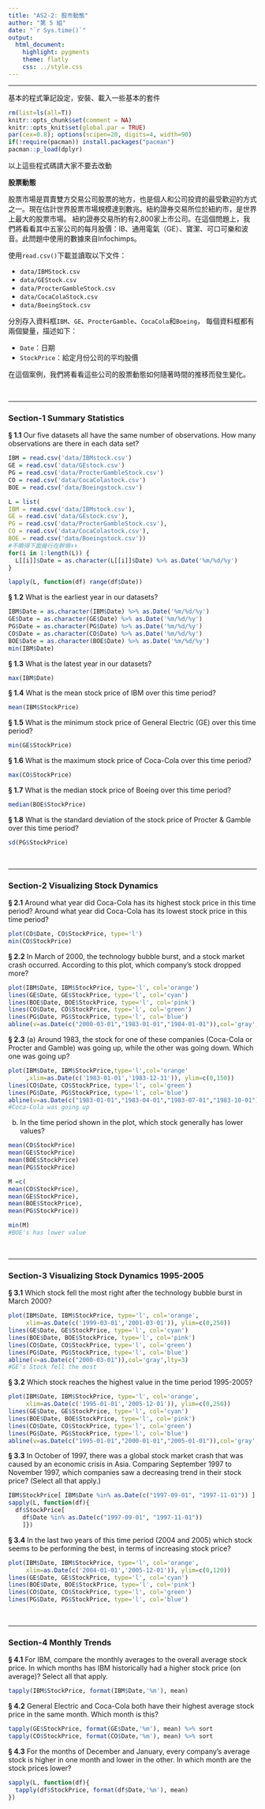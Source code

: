 ```yaml
---
title: "AS2-2: 股市動態"
author: "第 5 組"
date: "`r Sys.time()`"
output:
  html_document:
    highlight: pygments
    theme: flatly
    css: ../style.css
---
```


<hr>
基本的程式筆記設定，安裝、載入一些基本的套件
```r
rm(list=ls(all=T))
knitr::opts_chunk$set(comment = NA)
knitr::opts_knit$set(global.par = TRUE)
par(cex=0.8); options(scipen=20, digits=4, width=90)
if(!require(pacman)) install.packages("pacman")
pacman::p_load(dplyr)
```
以上這些程式碼請大家不要去改動<br>


**股票動態**

股票市場是買賣雙方交易公司股票的地方，也是個人和公司投資的最受歡迎的方式之一。現在估計世界股票市場規模達到數兆。紐約證券交易所位於紐約市，是世界上最大的股票市場。 紐約證券交易所約有2,800家上市公司。在這個問題上，我們將看看其中五家公司的每月股價：IB、通用電氣（GE）、寶潔、可口可樂和波音。此問題中使用的數據來自Infochimps。

使用`read.csv()`下載並讀取以下文件：

+ `data/IBMStock.csv`
+ `data/GEStock.csv`
+ `data/ProcterGambleStock.csv`
+ `data/CocaColaStock.csv`
+ `data/BoeingStock.csv` 

分別存入資料框`IBM`、`GE`、`ProcterGamble`、`CocaCola`和`Boeing`，
每個資料框都有兩個變量，描述如下：

+ `Date`：日期
+ `StockPrice`：給定月份公司的平均股價

在這個案例，我們將看看這些公司的股票動態如何隨著時間的推移而發生變化。

<br><hr>

###  Section-1 Summary Statistics

__§ 1.1__ Our five datasets all have the same number of observations. How many observations are there in each data set?
```r
IBM = read.csv('data/IBMstock.csv')
GE = read.csv('data/GEstock.csv')
PG = read.csv('data/ProcterGambleStock.csv')
CO = read.csv('data/CocaColastock.csv')
BOE = read.csv('data/Boeingstock.csv')

L = list(
IBM = read.csv('data/IBMstock.csv'),
GE = read.csv('data/GEstock.csv'),
PG = read.csv('data/ProcterGambleStock.csv'),
CO = read.csv('data/CocaColastock.csv'),
BOE = read.csv('data/Boeingstock.csv'))
#不曉得下面幾行在幹嘛⬇️⬇️
for(i in 1:length(L)) {
  L[[i]]$Date = as.character(L[[i]]$Date) %>% as.Date('%m/%d/%y')
}

lapply(L, function(df) range(df$Date))
```


__§ 1.2__ What is the earliest year in our datasets?
```r
IBM$Date = as.character(IBM$Date) %>% as.Date('%m/%d/%y')
GE$Date = as.character(GE$Date) %>% as.Date('%m/%d/%y')
PG$Date = as.character(PG$Date) %>% as.Date('%m/%d/%y')
CO$Date = as.character(CO$Date) %>% as.Date('%m/%d/%y')
BOE$Date = as.character(BOE$Date) %>% as.Date('%m/%d/%y')
min(IBM$Date)
```

__§ 1.3__ What is the latest year in our datasets?
```r
max(IBM$Date)
```

__§ 1.4__ What is the mean stock price of IBM over this time period?
```r
mean(IBM$StockPrice)
```

__§ 1.5__ What is the minimum stock price of General Electric (GE) over this time period?
```r
min(GE$StockPrice)
```

__§ 1.6__ What is the maximum stock price of Coca-Cola over this time period?
```r
max(CO$StockPrice)
```

__§ 1.7__ What is the median stock price of Boeing over this time period?
```r
median(BOE$StockPrice)
```

__§ 1.8__ What is the standard deviation of the stock price of Procter & Gamble over this time period?
```r
sd(PG$StockPrice)
```

<br><hr>

###  Section-2 Visualizing Stock Dynamics

__§ 2.1__ Around what year did Coca-Cola has its highest stock price in this time period? Around what year did Coca-Cola has its lowest stock price in this time period?
```r
plot(CO$Date, CO$StockPrice, type='l')
min(CO$StockPrice)
```


__§ 2.2__ In March of 2000, the technology bubble burst, and a stock market crash occurred. According to this plot, which company's stock dropped more?
```r
plot(IBM$Date, IBM$StockPrice, type='l', col='orange')
lines(GE$Date, GE$StockPrice, type='l', col='cyan')
lines(BOE$Date, BOE$StockPrice, type='l', col='pink')
lines(CO$Date, CO$StockPrice, type='l', col='green')
lines(PG$Date, PG$StockPrice, type='l', col='blue')
abline(v=as.Date(c("2000-03-01","1983-01-01","1984-01-01")),col='gray',lty=3)
```

__§ 2.3__ (a) Around 1983, the stock for one of these companies (Coca-Cola or Procter and Gamble) was going up, while the other was going down. Which one was going up? 
```r
plot(IBM$Date, IBM$StockPrice,type='l',col='orange'
     ,xlim=as.Date(c('1983-01-01','1983-12-31')), ylim=c(0,150))
lines(CO$Date, CO$StockPrice, type='l', col='green')
lines(PG$Date, PG$StockPrice, type='l', col='blue')
abline(v=as.Date(c("1983-01-01","1983-04-01","1983-07-01","1983-10-01")),col='gray',lty=3)
#Coca-Cola was going up
```

(b) In the time period shown in the plot, which stock generally has lower values?
```r
mean(CO$StockPrice)
mean(GE$StockPrice)
mean(BOE$StockPrice)
mean(PG$StockPrice)

M =c(
mean(CO$StockPrice),
mean(GE$StockPrice),
mean(BOE$StockPrice),
mean(PG$StockPrice))

min(M)
#BOE's has lower value
```


<br><hr>

###  Section-3 Visualizing Stock Dynamics 1995-2005

__§ 3.1__ Which stock fell the most right after the technology bubble burst in March 2000?
```r
plot(IBM$Date, IBM$StockPrice, type='l', col='orange', 
     xlim=as.Date(c('1999-03-01','2001-03-01')), ylim=c(0,250))
lines(GE$Date, GE$StockPrice, type='l', col='cyan')
lines(BOE$Date, BOE$StockPrice, type='l', col='pink')
lines(CO$Date, CO$StockPrice, type='l', col='green')
lines(PG$Date, PG$StockPrice, type='l', col='blue')
abline(v=as.Date(c("2000-03-01")),col='gray',lty=3)
#GE's Stock fell the most
```

__§ 3.2__ Which stock reaches the highest value in the time period 1995-2005?
```r
plot(IBM$Date, IBM$StockPrice, type='l', col='orange', 
     xlim=as.Date(c('1995-01-01','2005-12-01')), ylim=c(0,250))
lines(GE$Date, GE$StockPrice, type='l', col='cyan')
lines(BOE$Date, BOE$StockPrice, type='l', col='pink')
lines(CO$Date, CO$StockPrice, type='l', col='green')
lines(PG$Date, PG$StockPrice, type='l', col='blue')
abline(v=as.Date(c("1995-01-01","2000-01-01","2005-01-01")),col='gray',lty=3)
```

__§ 3.3__ In October of 1997, there was a global stock market crash that was caused by an economic crisis in Asia. Comparing September 1997 to November 1997, which companies saw a decreasing trend in their stock price? (Select all that apply.)
```r
IBM$StockPrice[ IBM$Date %in% as.Date(c("1997-09-01", "1997-11-01")) ]
sapply(L, function(df){
  df$StockPrice[ 
    df$Date %in% as.Date(c("1997-09-01", "1997-11-01")) 
    ]})
```

__§ 3.4__ In the last two years of this time period (2004 and 2005) which stock seems to be performing the best, in terms of increasing stock price?
```r
plot(IBM$Date, IBM$StockPrice, type='l', col='orange', 
     xlim=as.Date(c('2004-01-01','2005-12-01')), ylim=c(0,120))
lines(GE$Date, GE$StockPrice, type='l', col='cyan')
lines(BOE$Date, BOE$StockPrice, type='l', col='pink')
lines(CO$Date, CO$StockPrice, type='l', col='green')
lines(PG$Date, PG$StockPrice, type='l', col='blue')
```


<br><hr>


###  Section-4 Monthly Trends

__§ 4.1__ For IBM, compare the monthly averages to the overall average stock price. In which months has IBM historically had a higher stock price (on average)? Select all that apply.
```r
tapply(IBM$StockPrice, format(IBM$Date,'%m'), mean)
```

__§ 4.2__ General Electric and Coca-Cola both have their highest average stock price in the same month. Which month is this?
```r
tapply(GE$StockPrice, format(GE$Date,'%m'), mean) %>% sort
tapply(CO$StockPrice, format(CO$Date,'%m'), mean) %>% sort
```

__§ 4.3__ For the months of December and January, every company's average stock is higher in one month and lower in the other. In which month are the stock prices lower?
```r
sapply(L, function(df){ 
  tapply(df$StockPrice, format(df$Date,'%m'), mean)
})
```

<br><br><br>
